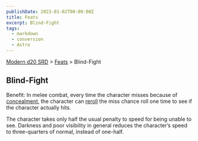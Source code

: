 ```yaml
---
publishDate: 2023-01-02T00:00:00Z
title: Feats
excerpt: Blind-Fight
tags:
  - markdown
  - conversion
  - Astro
---
```


[Modern d20 SRD](/#modernD20) > [Feats](modern-d20-srd-feats-index) > Blind-Fight

## Blind-Fight

Benefit: In melee combat, every time the character misses because of [concealment](modern-d20-srd-combat-concealment), the character can [reroll](modern-d20-srd-combat-attack-roll) the miss chance roll one time to see if the character actually hits.

The character takes only half the usual penalty to speed for being unable to see. Darkness and poor visibility in general reduces the character’s speed to three-quarters of normal, instead of one-half.
